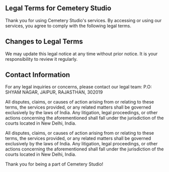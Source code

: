 ## Legal Terms for Cemetery Studio

Thank you for using Cemetery Studio's services. By accessing or using our services, you agree to comply with the following legal terms.

## Changes to Legal Terms

We may update this legal notice at any time without prior notice. It is your responsibility to review it regularly.

## Contact Information


For any legal inquiries or concerns, please contact our legal team:
<Card title="Chakshu Tyagi" icon="book" href="mailto:legal@cemetery.studio">
P.O:
SHYAM NAGAR, 
JAIPUR, RAJASTHAN, 
302019 
</Card>

<Card title="" icon="building" href="mailto:legal@cemetery.studio">
All disputes, claims, or causes of action arising from or relating to these terms, the services provided, or any related matters shall be governed exclusively by the laws of India. Any litigation, legal proceedings, or other actions concerning the aforementioned shall fall under the jurisdiction of the courts located in New Delhi, India.
</Card>

All disputes, claims, or causes of action arising from or relating to these terms, the services provided, or any related matters shall be governed exclusively by the laws of India. Any litigation, legal proceedings, or other actions concerning the aforementioned shall fall under the jurisdiction of the courts located in New Delhi, India.

Thank you for being a part of Cemetery Studio!
